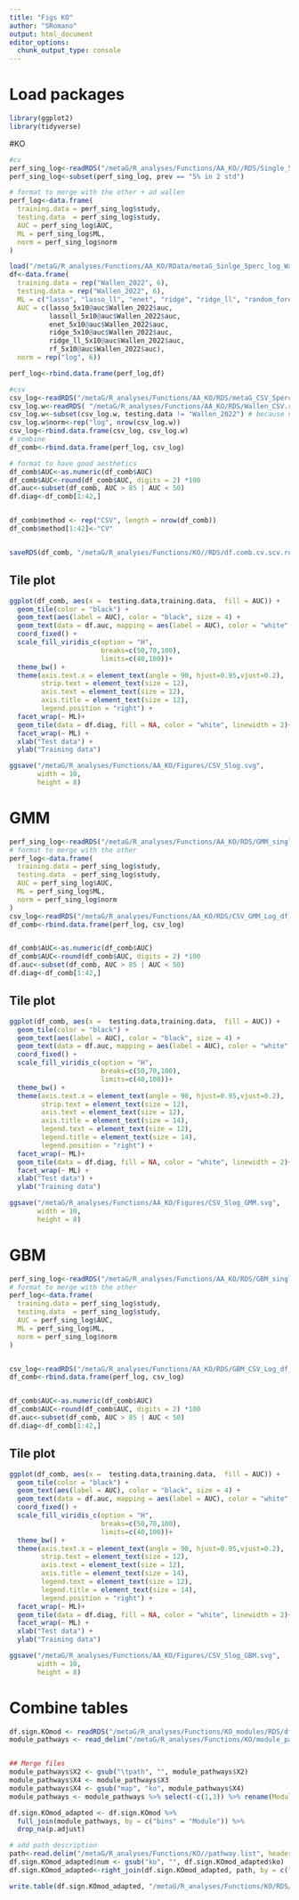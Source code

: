```yaml
---
title: "Figs KO"
author: "SRomano"
output: html_document
editor_options: 
  chunk_output_type: console
---
```


# Load packages
```r
library(ggplot2)
library(tidyverse)
```

#KO

```r
#cv
perf_sing_log<-readRDS("/metaG/R_analyses/Functions/AA_KO//RDS/Single_5per_log.w2500.2x5rds")
perf_sing_log<-subset(perf_sing_log, prev == "5% in 2 std")

# format to merge with the other + ad wallen
perf_log<-data.frame(
  training.data = perf_sing_log$study,
  testing.data  = perf_sing_log$study,
  AUC = perf_sing_log$AUC,
  ML = perf_sing_log$ML,
  norm = perf_sing_log$norm
)

load("/metaG/R_analyses/Functions/AA_KO/RData/metaG_Sinlge_5perc_log_Wallen.w2500.2x5.RData")
df<-data.frame(
  training.data = rep("Wallen_2022", 6),
  testing.data = rep("Wallen_2022", 6),
  ML = c("lasso", "lasso_ll", "enet", "ridge", "ridge_ll", "random_forest"),
  AUC = c(lasso_5x10@auc$Wallen_2022$auc,
          lassoll_5x10@auc$Wallen_2022$auc, 
          enet_5x10@auc$Wallen_2022$auc, 
          ridge_5x10@auc$Wallen_2022$auc, 
          ridge_ll_5x10@auc$Wallen_2022$auc, 
          rf_5x10@auc$Wallen_2022$auc),
  norm = rep("log", 6))

perf_log<-rbind.data.frame(perf_log,df)

#csv
csv_log<-readRDS("/metaG/R_analyses/Functions/AA_KO/RDS/metaG_CSV_5perc_Log_df_auc.rds")
csv_log.w<-readRDS( "/metaG/R_analyses/Functions/AA_KO/RDS/Wallen_CSV.rds")
csv_log.w<-subset(csv_log.w, testing.data != "Wallen_2022") # because not included in the original run
csv_log.w$norm<-rep("log", nrow(csv_log.w))
csv_log<-rbind.data.frame(csv_log, csv_log.w)
# combine
df_comb<-rbind.data.frame(perf_log, csv_log)

# format to have good aesthetics
df_comb$AUC<-as.numeric(df_comb$AUC)
df_comb$AUC<-round(df_comb$AUC, digits = 2) *100
df.auc<-subset(df_comb, AUC > 85 | AUC < 50)
df.diag<-df_comb[1:42,]


df_comb$method <- rep("CSV", length = nrow(df_comb))
df_comb$method[1:42]<-"CV"


saveRDS(df_comb, "/metaG/R_analyses/Functions/KO//RDS/df.comb.cv.scv.rds")


```


## Tile plot
```r
ggplot(df_comb, aes(x =  testing.data,training.data,  fill = AUC)) +
  geom_tile(color = "black") +
  geom_text(aes(label = AUC), color = "black", size = 4) +
  geom_text(data = df.auc, mapping = aes(label = AUC), color = "white", size = 4) +
  coord_fixed() +
  scale_fill_viridis_c(option = "H",
                       breaks=c(50,70,100),
                       limits=c(40,100))+
  theme_bw() +
  theme(axis.text.x = element_text(angle = 90, hjust=0.95,vjust=0.2),
        strip.text = element_text(size = 12),
        axis.text = element_text(size = 12),
        axis.title = element_text(size = 12),
        legend.position = "right") +
  facet_wrap(~ ML)+
  geom_tile(data = df.diag, fill = NA, color = "white", linewidth = 2)+
  facet_wrap(~ ML) +
  xlab("Test data") +
  ylab("Training data")

ggsave("/metaG/R_analyses/Functions/AA_KO/Figures/CSV_5log.svg",
       width = 10, 
       height = 8)


```


# GMM
```r

perf_sing_log<-readRDS("/metaG/R_analyses/Functions/AA_KO/RDS/GMM_single_5per_log.rds")
# format to merge with the other
perf_log<-data.frame(
  training.data = perf_sing_log$study,
  testing.data  = perf_sing_log$study,
  AUC = perf_sing_log$AUC,
  ML = perf_sing_log$ML,
  norm = perf_sing_log$norm
)
csv_log<-readRDS("/metaG/R_analyses/Functions/AA_KO/RDS/CSV_GMM_Log_df_auc.rds")
df_comb<-rbind.data.frame(perf_log, csv_log)


df_comb$AUC<-as.numeric(df_comb$AUC)
df_comb$AUC<-round(df_comb$AUC, digits = 2) *100
df.auc<-subset(df_comb, AUC > 85 | AUC < 50)
df.diag<-df_comb[1:42,]

```


## Tile plot
```r
ggplot(df_comb, aes(x =  testing.data,training.data,  fill = AUC)) +
  geom_tile(color = "black") +
  geom_text(aes(label = AUC), color = "black", size = 4) +
  geom_text(data = df.auc, mapping = aes(label = AUC), color = "white", size = 4) +
  coord_fixed() +
  scale_fill_viridis_c(option = "H",
                       breaks=c(50,70,100),
                       limits=c(40,100))+
  theme_bw() +
  theme(axis.text.x = element_text(angle = 90, hjust=0.95,vjust=0.2),
        strip.text = element_text(size = 12),
        axis.text = element_text(size = 12),
        axis.title = element_text(size = 14),
        legend.text = element_text(size = 12),
        legend.title = element_text(size = 14),
        legend.position = "right") +
  facet_wrap(~ ML)+
  geom_tile(data = df.diag, fill = NA, color = "white", linewidth = 2)+
  facet_wrap(~ ML) +
  xlab("Test data") +
  ylab("Training data")

ggsave("/metaG/R_analyses/Functions/AA_KO/Figures/CSV_5log_GMM.svg", 
       width = 10, 
       height = 8)

```

# GBM

```r

perf_sing_log<-readRDS("/metaG/R_analyses/Functions/AA_KO/RDS/GBM_single_5per_log.rds")
# format to merge with the other
perf_log<-data.frame(
  training.data = perf_sing_log$study,
  testing.data  = perf_sing_log$study,
  AUC = perf_sing_log$AUC,
  ML = perf_sing_log$ML,
  norm = perf_sing_log$norm
)


csv_log<-readRDS("/metaG/R_analyses/Functions/AA_KO/RDS/GBM_CSV_Log_df_auc.rds")
df_comb<-rbind.data.frame(perf_log, csv_log)


df_comb$AUC<-as.numeric(df_comb$AUC)
df_comb$AUC<-round(df_comb$AUC, digits = 2) *100
df.auc<-subset(df_comb, AUC > 85 | AUC < 50)
df.diag<-df_comb[1:42,]

```


## Tile plot
```r



ggplot(df_comb, aes(x =  testing.data,training.data,  fill = AUC)) +
  geom_tile(color = "black") +
  geom_text(aes(label = AUC), color = "black", size = 4) +
  geom_text(data = df.auc, mapping = aes(label = AUC), color = "white", size = 4) +
  coord_fixed() +
  scale_fill_viridis_c(option = "H",
                       breaks=c(50,70,100),
                       limits=c(40,100))+
  theme_bw() +
  theme(axis.text.x = element_text(angle = 90, hjust=0.95,vjust=0.2),
        strip.text = element_text(size = 12),
        axis.text = element_text(size = 12),
        axis.title = element_text(size = 14),
        legend.text = element_text(size = 12),
        legend.title = element_text(size = 14),
        legend.position = "right") +
  facet_wrap(~ ML)+
  geom_tile(data = df.diag, fill = NA, color = "white", linewidth = 2)+
  facet_wrap(~ ML) +
  xlab("Test data") +
  ylab("Training data")

ggsave("/metaG/R_analyses/Functions/AA_KO/Figures/CSV_5log_GBM.svg",
       width = 10, 
       height = 8)


```

# Combine tables
```r
df.sign.KOmod <- readRDS("/metaG/R_analyses/Functions/KO_modules/RDS/df.sign.KOmod.rds")
module_pathways <- read_delim("/metaG/R_analyses/Functions/KO/module_pathways.list", col_names = FALSE)


## Merge files
module_pathways$X2 <- gsub("\tpath", "", module_pathways$X2)
module_pathways$X4 <- module_pathways$X3
module_pathways$X4 <- gsub("map", "ko", module_pathways$X4)
module_pathways <- module_pathways %>% select(-c(1,3)) %>% rename(Module = 1, ko = 2)

df.sign.KOmod_adapted <- df.sign.KOmod %>% 
  full_join(module_pathways, by = c("bins" = "Module")) %>% 
  drop_na(p.adjust) 

# add path description
path<-read.delim("/metaG/R_analyses/Functions/KO//pathway.list", header = FALSE)
df.sign.KOmod_adapted$num <- gsub("ko", "", df.sign.KOmod_adapted$ko)
df.sign.KOmod_adapted<-right_join(df.sign.KOmod_adapted, path, by = c("num" = "V1"))

write.table(df.sign.KOmod_adapted, "/metaG/R_analyses/Functions/KO/RDS/Path_mod_match.txt", sep = "\t")


```
